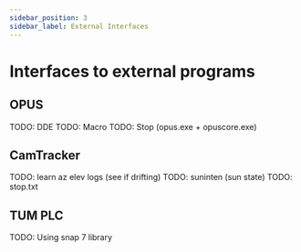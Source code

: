 ```yaml
---
sidebar_position: 3
sidebar_label: External Interfaces
---
```


# Interfaces to external programs

## OPUS

TODO: DDE
TODO: Macro
TODO: Stop (opus.exe + opuscore.exe)

## CamTracker

TODO: learn az elev logs (see if drifting)
TODO: suninten (sun state)
TODO: stop.txt

## TUM PLC

TODO: Using snap 7 library
